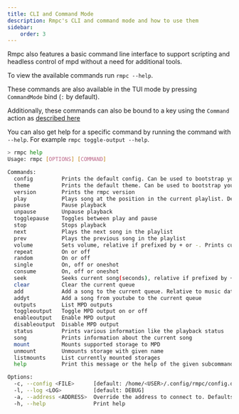 ```yaml
---
title: CLI and Command Mode
description: Rmpc's CLI and command mode and how to use them
sidebar:
    order: 3
---
```



Rmpc also features a basic command line interface to support scripting and headless control of mpd without a need for additional tools.

To view the available commands run `rmpc --help`.

These commands are also available in the TUI mode by pressing `CommandMode` bind (`:` by default).

Additionally, these commands can also be bound to a key using the `Command` action as [described here](/rmpc/configuration/keybinds#global)

You can also get help for a specific command by running the command with `--help`. For example `rmpc toggle-output --help`.

```bash frame=none showLineNumbers=false
> rmpc help
Usage: rmpc [OPTIONS] [COMMAND]

Commands:
  config         Prints the default config. Can be used to bootstrap your config file
  theme          Prints the default theme. Can be used to bootstrap your theme file
  version        Prints the rmpc version
  play           Plays song at the position in the current playlist. Defaults to current paused song
  pause          Pause playback
  unpause        Unpause playback
  togglepause    Toggles between play and pause
  stop           Stops playback
  next           Plays the next song in the playlist
  prev           Plays the previous song in the playlist
  volume         Sets volume, relative if prefixed by + or -. Prints current volume if no arguments is given
  repeat         On or off
  random         On or off
  single         On, off or oneshot
  consume        On, off or oneshot
  seek           Seeks current song(seconds), relative if prefixed by + or -
  clear          Clear the current queue
  add            Add a song to the current queue. Relative to music database root. '/' to add all files to the queue
  addyt          Add a song from youtube to the current queue
  outputs        List MPD outputs
  toggleoutput   Toggle MPD output on or off
  enableoutput   Enable MPD output
  disableoutput  Disable MPD output
  status         Prints various information like the playback status
  song           Prints information about the current song
  mount          Mounts supported storage to MPD
  unmount        Unmounts storage with given name
  listmounts     List currently mounted storages
  help           Print this message or the help of the given subcommand(s)

Options:
  -c, --config <FILE>      [default: /home/<USER>/.config/rmpc/config.debug.ron]
  -l, --log <LOG>          [default: DEBUG]
  -a, --address <ADDRESS>  Override the address to connect to. Defaults to value in the config file
  -h, --help               Print help
```
